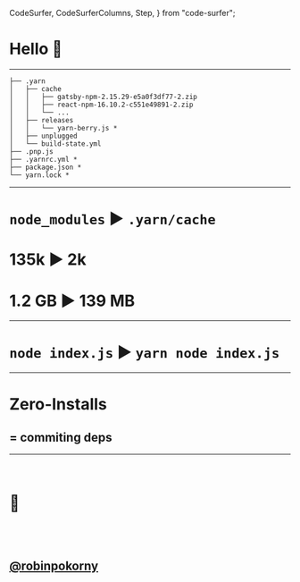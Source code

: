   CodeSurfer,
  CodeSurferColumns,
  Step,
} from "code-surfer";


# Hello 👋

---

```
├── .yarn
│   ├── cache
│   │   ├── gatsby-npm-2.15.29-e5a0f3df77-2.zip
│   │   ├── react-npm-16.10.2-c551e49891-2.zip
│   │   └── ...
│   ├── releases
│   │   └── yarn-berry.js *
│   ├── unplugged
│   └── build-state.yml
├── .pnp.js
├── .yarnrc.yml *
├── package.json *
└── yarn.lock *
```


---

# `node_modules` ▶️ `.yarn/cache`
# 135k ▶️ 2k
# 1.2 GB ▶️ 139 MB

---

# `node index.js` ▶️ `yarn node index.js`

---

# Zero-Installs
## = commiting deps

---

<br />

# 👋

<br />
<br />

## [@robinpokorny](https://robinpokorny.com)

